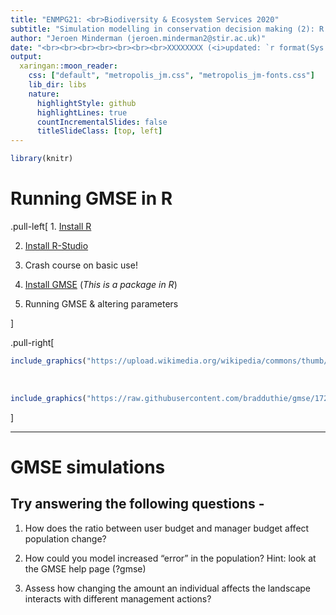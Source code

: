 ```yaml
---
title: "ENMPG21: <br>Biodiversity & Ecosystem Services 2020"
subtitle: "Simulation modelling in conservation decision making (2): R EXCERCISES"
author: "Jeroen Minderman (jeroen.minderman2@stir.ac.uk)"
date: "<br><br><br><br><br><br><br>XXXXXXXX (<i>updated: `r format(Sys.Date(),'%d/%m/%Y')`</i>)"
output:
  xaringan::moon_reader:
    css: ["default", "metropolis_jm.css", "metropolis_jm-fonts.css"]
    lib_dir: libs
    nature:
      highlightStyle: github
      highlightLines: true
      countIncrementalSlides: false
      titleSlideClass: [top, left]
---
```



``` r
library(knitr)
```

# Running GMSE in R

.pull-left[
1. [Install R](https://cran.r-project.org/)

2. [Install R-Studio](https://www.rstudio.com/)

3. Crash course on basic use!

4. [Install GMSE](https://confoobio.github.io/gmse/)
    (*This is a package in R*)

4. Running GMSE & altering parameters

]

.pull-right[
```r
include_graphics("https://upload.wikimedia.org/wikipedia/commons/thumb/1/1b/R_logo.svg/724px-R_logo.svg.png")  
```
<br>
```r
include_graphics("https://raw.githubusercontent.com/bradduthie/gmse/1727ea37f32f0f40df8ee6e8277d0d1723c88639/notebook/images/GMSE_logo_name.png")  
```

]

---

# GMSE simulations

## Try answering the following questions - 

1. How does the ratio between user budget and manager budget affect population change?

2. How could you model increased "error" in the population? Hint: look at the GMSE help page (?gmse)

3. Assess how changing the amount an individual affects the landscape interacts with different management actions?


